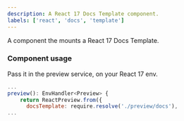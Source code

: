 ```yaml
---
description: A React 17 Docs Template component.
labels: ['react', 'docs', 'template']
---
```


A component the mounts a React 17 Docs Template.

### Component usage

Pass it in the preview service, on your React 17 env.

```js
...
preview(): EnvHandler<Preview> {
    return ReactPreview.from({
      docsTemplate: require.resolve('./preview/docs'),
...
```